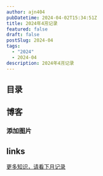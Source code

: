 ```yaml
---
author: ajn404
pubDatetime: 2024-04-02T15:34:51Z
title: 2024年4🈷️记录
featured: false
draft: false
postSlug: 2024-04
tags:
  - "2024"
  - 2024-04
description: 2024年4🈷️记录
---
```


## 目录

## 博客

### 添加图片


<ImagesSlider client:load />

## links

[<div class="p-10 m-10 text-lg indent-3.5 text-center stroke-card-foreground hover:no-underline">更多知识，请看下月记录</div>](/posts/2024-05)
